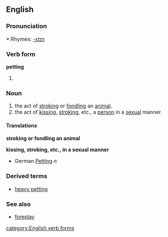 ==English==

===Pronunciation===
*:Rhymes: [[Rhymes:English:-ɛtɪŋ|-ɛtɪŋ]]

===Verb form===
'''petting'''

# {{present participle of|pet}}

===Noun===
{{en-noun|-}}

# the act of [[stroking]] or [[fondling]] an [[animal]].
# the act of [[kissing]], [[stroking]], etc., a [[person]] in a [[sexual]] manner.

====Translations====

'''stroking or fondling an animal'''

'''kissing, stroking, etc., in a sexual manner'''
* German [[Petting]] ''n''

===Derived terms===
*[[heavy petting]]

===See also===
*[[foreplay]]

[[category:English verb forms]]